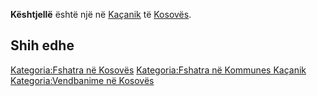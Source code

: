 {{Fshat në 
 | Emri                = Kështjellë
 | EmriAlt                = 
 | NAME_SHORT_FORM=      
 | NAME_GENERIC=      
 | NAME_SORT_NAME_RO=      KESHTJELLE
 | FULL_NAME_RO = Kështjellë
 | FULL_NAME_ND_RO=Keshtjelle
 | SORT_NAME_RG=KESHTJELLE
 | FULL_NAME_RG=Kështjellë
 | FULL_NAME_ND_RG=Keshtjelle
 | SRP_NAME_SHORT_FORM=      
 | SRP_NAME_GENERIC=      
 | SRP_NAME_SORT_NAME_RO=      
 | SRP_FULL_NAME_RO = 
 | SRP_FULL_NAME_ND_RO=
 | SRP_SORT_NAME_RG=
 | SRP_FULL_NAME_RG=
 | SRP_FULL_NAME_ND_RG=
 | Emri (Rasa dhanore) = 
 | Figura              = 
 | Shteti              = Kosovo
 | Komuna              = Kaçanik
 | Kodi postar         = 
 | Sipërfaqja          = 

 | Popullsia           = 

 | Regj. i popullsisë  = 
 | Dend. e popullsisë  = 
 | Faqja zyrtare       = 
 <!--- Koordinatat ----> 
 | Gjerësia            = 42.571944
 | Gjatësia            = 20.936111
 | Lartësia            = 
}}
'''Kështjellë''' është një [[]] në [[Kaçanik]] të [[Kosovës]].

<!-- == Gjeografia == -->
<!-- == Historia == -->
<!-- == Demografia == -->
== Shih edhe ==
{{Komuna Kaçanik}}
{{Kosovo-Administrata-Cung}}

[[Kategoria:Fshatra në Kosovës]]
[[Kategoria:Fshatra në Kommunes Kaçanik]]
[[Kategoria:Vendbanime në Kosovës]]